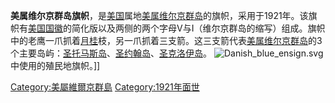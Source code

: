 {{Infobox flag
| Name = {{flag|United States Virgin Islands}}
| Article =
| Image = Flag of the United States Virgin Islands.svg
| Alt =
| Noborder = <!-- Leave blank for rectangular flag; for non-rectangular flag, type "no". -->
| Nickname =
| Morenicks =
| Use = <!-- Required for |Symbol -->
| Symbol =
| Proportion = 2:3
| Adoption = {{start date and age|1921|05|17|mf=yes}}
| Relinquished = 
| Design =
| Designer =
}}
'''美属维尔京群岛旗帜'''，是[[美国|美国]]属地[[美属维尔京群岛|美属维尔京群岛]]的旗帜，采用于1921年。该旗帜有[[美国国徽|美国国徽]]的简化版以及两侧的两个字母V与I（维尔京群岛的缩写）组成。旗帜中的老鹰一爪抓着[[月桂|月桂]]枝，另一爪抓着三支箭。这三支箭代表[[美属维尔京群岛|美属维尔京群岛]]的3个主要岛屿：[[聖托馬斯島_(美屬維爾京群島)|圣托马斯岛]]、[[聖約翰島_(美屬處女群島)|圣约翰岛]]、[[圣克洛伊岛|圣克洛伊岛]]。
[[File:Danish_blue_ensign.svg|thumb]]中使用的殖民地旗帜。]]

{{美洲题目|旗帜}}
{{U.S. flags}}

[[Category:美屬維爾京群島|Category:美屬維爾京群島]]
[[Category:1921年面世|Category:1921年面世]]